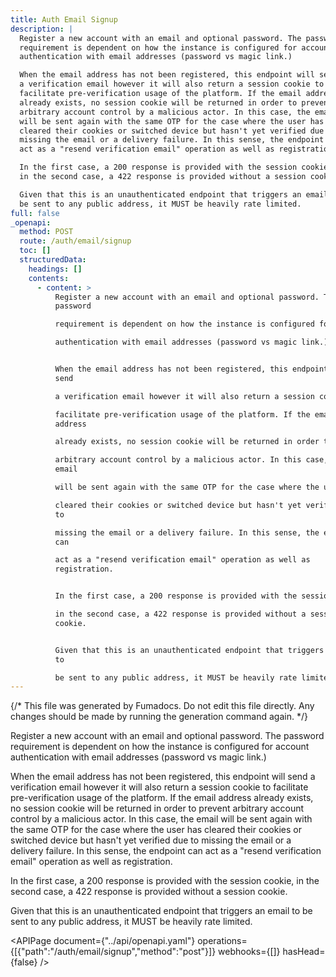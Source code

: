 ```yaml
---
title: Auth Email Signup
description: |
  Register a new account with an email and optional password. The password
  requirement is dependent on how the instance is configured for account
  authentication with email addresses (password vs magic link.)

  When the email address has not been registered, this endpoint will send
  a verification email however it will also return a session cookie to
  facilitate pre-verification usage of the platform. If the email address
  already exists, no session cookie will be returned in order to prevent
  arbitrary account control by a malicious actor. In this case, the email
  will be sent again with the same OTP for the case where the user has
  cleared their cookies or switched device but hasn't yet verified due to
  missing the email or a delivery failure. In this sense, the endpoint can
  act as a "resend verification email" operation as well as registration.

  In the first case, a 200 response is provided with the session cookie,
  in the second case, a 422 response is provided without a session cookie.

  Given that this is an unauthenticated endpoint that triggers an email to
  be sent to any public address, it MUST be heavily rate limited.
full: false
_openapi:
  method: POST
  route: /auth/email/signup
  toc: []
  structuredData:
    headings: []
    contents:
      - content: >
          Register a new account with an email and optional password. The
          password

          requirement is dependent on how the instance is configured for account

          authentication with email addresses (password vs magic link.)


          When the email address has not been registered, this endpoint will
          send

          a verification email however it will also return a session cookie to

          facilitate pre-verification usage of the platform. If the email
          address

          already exists, no session cookie will be returned in order to prevent

          arbitrary account control by a malicious actor. In this case, the
          email

          will be sent again with the same OTP for the case where the user has

          cleared their cookies or switched device but hasn't yet verified due
          to

          missing the email or a delivery failure. In this sense, the endpoint
          can

          act as a "resend verification email" operation as well as
          registration.


          In the first case, a 200 response is provided with the session cookie,

          in the second case, a 422 response is provided without a session
          cookie.


          Given that this is an unauthenticated endpoint that triggers an email
          to

          be sent to any public address, it MUST be heavily rate limited.
---
```


{/* This file was generated by Fumadocs. Do not edit this file directly. Any changes should be made by running the generation command again. */}

Register a new account with an email and optional password. The password
requirement is dependent on how the instance is configured for account
authentication with email addresses (password vs magic link.)

When the email address has not been registered, this endpoint will send
a verification email however it will also return a session cookie to
facilitate pre-verification usage of the platform. If the email address
already exists, no session cookie will be returned in order to prevent
arbitrary account control by a malicious actor. In this case, the email
will be sent again with the same OTP for the case where the user has
cleared their cookies or switched device but hasn't yet verified due to
missing the email or a delivery failure. In this sense, the endpoint can
act as a "resend verification email" operation as well as registration.

In the first case, a 200 response is provided with the session cookie,
in the second case, a 422 response is provided without a session cookie.

Given that this is an unauthenticated endpoint that triggers an email to
be sent to any public address, it MUST be heavily rate limited.


<APIPage document={"../api/openapi.yaml"} operations={[{"path":"/auth/email/signup","method":"post"}]} webhooks={[]} hasHead={false} />
